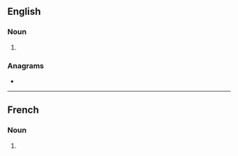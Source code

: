 ==English==

===Noun===
{{head|en|noun plural form}}

# {{plural of|minaret|lang=en}}

===Anagrams===
* {{anagrams|en|a=aeimnrst|Tremains|antimers|antmires|artemins|instream|raiments|semirant|trimeans}}

----

==French==

===Noun===
{{head|fr|noun plural form|g=m}}

# {{plural of|minaret|lang=fr}}